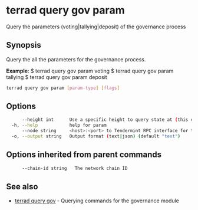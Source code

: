 # terrad query gov param

Query the parameters (voting|tallying|deposit) of the governance process

## Synopsis

Query the all the parameters for the governance process.

**Example**:
$ terrad query gov param voting
$ terrad query gov param tallying
$ terrad query gov param deposit

```sh Terrad
terrad query gov param [param-type] [flags]
```

## Options

```sh Terrad
      --height int      Use a specific height to query state at (this can error if the node is pruning state)
  -h, --help            help for param
      --node string     <host>:<port> to Tendermint RPC interface for this chain (default "tcp://localhost:26657")
  -o, --output string   Output format (text|json) (default "text")
```

## Options inherited from parent commands

```sh Terrad
      --chain-id string   The network chain ID
```

## See also

* [terrad query gov](terrad_query_gov.mdx)	 - Querying commands for the governance module


